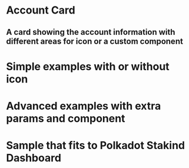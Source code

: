 
# Account Card

## A card showing the account information with different areas for icon or a custom component

<NPM npm={props.npm} />

<AccountCardPageInfo />

##

# Simple examples with or without icon

##

<AccountCardPageSimple />

##

# Advanced examples with extra params and component

##

<AccountCardPageAdvanced />

##

# Sample that fits to Polkadot Stakind Dashboard

##

<AccountCardPageStakingSamples />
